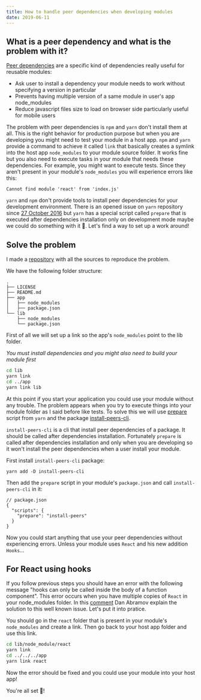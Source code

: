 ```yaml
---
title: How to handle peer dependencies when developing modules
date: 2019-06-11
---
```


## What is a peer dependency and what is the problem with it?

[Peer dependencies](https://nodejs.org/es/blog/npm/peer-dependencies/#the-solution-peer-dependencies) are a specific kind of dependencies really useful for reusable modules:

- Ask user to install a dependency your module needs to work without specifying a version in particular
- Prevents having multiple version of a same module in user's app node_modules
- Reduce javascript files size to load on browser side particularly useful for mobile users

The problem with peer dependencies is `npm` and `yarn` don't install them at all. This is the right behavior for production purpose but when you are developing you might need to test your module in a host app. `npm` and `yarn` provide a command to achieve it called `link` that basically creates a symlink into the host app `node_modules` to your module source folder. It works fine but you also need to execute tasks in your module that needs these dependencies. For example, you might want to execute tests. Since they aren't present in your module's `node_modules` you will experience errors like this:

```
Cannot find module 'react' from 'index.js'
```

`yarn` and `npm` don't provide tools to install peer dependencies for your development environment. There is an opened issue on `yarn` repository since [27 October 2016](https://github.com/yarnpkg/yarn/issues/1503) but `yarn` has a special script called `prepare` that is executed after dependencies installation only on development mode maybe we could do something with it 🤔. Let's find a way to set up a work around!

## Solve the problem

I made a [repository](https://github.com/frinyvonnick/handling-peer-dependencies) with all the sources to reproduce the problem.

We have the following folder structure:

```
.
├── LICENSE
├── README.md
├── app
│   ├── node_modules
│   ├── package.json
└── lib
    ├── node_modules
    └── package.json
```

First of all we will set up a link so the app's `node_modules` point to the lib folder.

_You must install dependencies and you might also need to build your module first_

```sh
cd lib
yarn link
cd ../app
yarn link lib
```

At this point if you start your application you could use your module without any trouble. The problem appears when you try to execute things into your module folder as I said before like tests. To solve this we will use [prepare](https://yarnpkg.com/en/docs/package-json#toc-scripts) script from `yarn` and the package [install-peers-cli](https://github.com/alexindigo/install-peers-cli).

`install-peers-cli` is a cli that install peer dependencies of a package. It should be called after dependencies installation. Fortunately `prepare` is called after dependencies installation and only when you are developing so it won't install the peer dependencies when a user install your module.

First install `install-peers-cli` package:

```
yarn add -D install-peers-cli
```

Then add the `prepare` script in your module's `package.json` and call `install-peers-cli` in it:

```
// package.json
{
  "scripts": {
    "prepare": "install-peers"
  }
}
```

Now you could start anything that use your peer dependencies without experiencing errors. Unless your module uses `React` and his new addition `Hooks`...

## For React using hooks

If you follow previous steps you should have an error with the following message "hooks can only be called inside the body of a function component". This error occurs when you have multiple copies of `React` in your node_modules folder. In this [comment](https://github.com/facebook/react/issues/14257#issuecomment-439967377) Dan Abramov explain the solution to this well known issue. Let's put it into pratice.

You should go in the `react` folder that is present in your module's `node_modules` and create a link. Then go back to your host app folder and use this link.

```sh
cd lib/node_module/react
yarn link
cd ../../../app
yarn link react
```

Now the error should be fixed and you could use your module into your host app!

You're all set 🙌!
